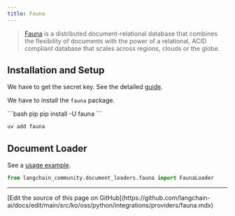 ```yaml
---
title: Fauna
---
```


>[Fauna](https://fauna.com/) is a distributed document-relational database
> that combines the flexibility of documents with the power of a relational,
> ACID compliant database that scales across regions, clouds or the globe.


## Installation and Setup

We have to get the secret key.
See the detailed [guide](https://docs.fauna.com/fauna/current/learn/security_model/).

We have to install the `fauna` package.

<CodeGroup>
```bash pip
pip install -U fauna
```

```bash uv
uv add fauna
```
</CodeGroup>

## Document Loader

See a [usage example](/oss/python/integrations/document_loaders/fauna).

```python
from langchain_community.document_loaders.fauna import FaunaLoader
```

---

<Callout icon="pen-to-square" iconType="regular">
  [Edit the source of this page on GitHub](https://github.com/langchain-ai/docs/edit/main/src/ko/oss/python/integrations/providers/fauna.mdx)
</Callout>
